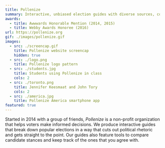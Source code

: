 ```yaml
---
title: Pollenize
summary: Interactive, unbiased election guides with diverse sources, compare tools, and colorful illustrations
awards:
  - title: Awwwards Honorable Mention (2014, 2015)
  - title: Webby Awards Honoree (2016)
url: https://pollenize.org
gif: ./images/pollenize.gif
images:
  - src: ./screencap.gif
    title: Pollenize website screencap
    hidden: true
  - src: ./logo.png
    title: Pollenize logo pattern
  - src: ./students.jpg
    title: Students using Pollenize in class
    cols: 2
  - src: ./toronto.png
    title: Jennifer Keesmaat and John Tory
    cols: 2
  - src: ./america.jpg
    title: Pollenize America smartphone app
featured: true
---
```


Started in 2014 with a group of friends, _Pollenize_ is a non-profit organization that helps voters make informed decisions. We produce interactive guides that break down popular elections in a way that cuts out political rhetoric and gets straight to the point. Our guides also feature tools to compare candidate stances and keep track of the ones that you agree with.
